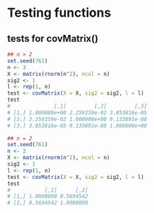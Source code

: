 # Testing functions

## tests for covMatrix()
```r
## n > 2
set.seed(761)
n <- 3
X <- matrix(rnorm(n^2), ncol = n)
sig2 <- 1
l <- rep(1, n)
test <- covMatrix(X = X, sig2 = sig2, l = l)
test
#              [,1]         [,2]         [,3]
# [1,] 1.000000e+00 2.259359e-02 3.853816e-05
# [2,] 2.259359e-02 1.000000e+00 9.133891e-08
# [3,] 3.853816e-05 9.133891e-08 1.000000e+00
```

```r
## n = 2
set.seed(761)
n <- 2
X <- matrix(rnorm(n^2), ncol = n)
sig2 <- 1
l <- rep(1, n)
test <- covMatrix(X = X, sig2 = sig2, l = l)
test
#           [,1]      [,2]
# [1,] 1.0000000 0.5694542
# [2,] 0.5694542 1.0000000
```




